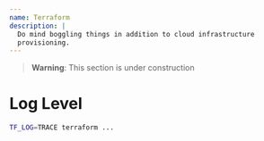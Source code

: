 ```yaml
---
name: Terraform
description: |
  Do mind boggling things in addition to cloud infrastructure 
  provisioning.
---
```


> **Warning**: This section is under construction

# Log Level

```bash
TF_LOG=TRACE terraform ...
```
